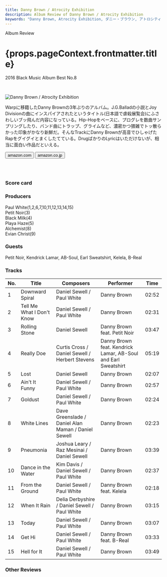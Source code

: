 ```yaml
---
title: Danny Brown / Atrocity Exhibition
description: Album Review of Danny Brown / Atrocity Exhibition
keywords: "Danny Brown, Atrocity Exhibition, ダニー・ブラウン, アトロシティ・エグズィビション"
---
```






<p className="largeP">Album Review</p>
<h1 className="h1--no--margin">{props.pageContext.frontmatter.title}</h1>
<p className="largeP">
  <Link to="/best50/2016/">2016 Black Music Album Best No.8</Link>
</p>

<br/>
<Row  className="image-card-group">
	<Column colMd={"3"} colLg={"4"} noGutterMdLeft="">
       <ImageCard>

![Danny Brown / Atrocity Exhibition ](../../images/cd/dannybrown3L.jpg)

</ImageCard>
	</Column>
	<Column colMd={"4"} colLg={"8"} noGutterMdLeft="">
		<p>
			Warpに移籍したDanny Brownの3年ぶりのアルバム。J.G.Balladの小説とJoy Divisionの曲にインスパイアされたというタイトル(日本語で虐殺展覧会)にふさわしいブッ飛んだ内容になっている。Hip-Hopをベースに、プログレを数曲サンプリングしたり、バンド曲にトラップ、グライムなど、濃密かつ猥雑でトッ散らかった印象がかなり新鮮だ。そんなTrackにDanny Brownが高音でひしゃげたRapをグイグイとまくしたてている。DrugばかりのLyricはいただけないが、相当に面白い作品だといえる。
		</p>
		<div>
	  <Button className="button-right-mergin"  href="https://amzn.to/35bGbik" kind="primary" size="small" renderIcon={ArrowUpRight24}>
      amazon.com
    </Button>
    <Button className="button-right-mergin"  href="https://amzn.to/3jUbYZc" kind="secondary" size="small" renderIcon={ArrowUpRight24}>
      amazon.co.jp
    </Button>
		</div>
		<a href="https://geo.music.apple.com/jp/album/atrocity-exhibition/1144766302?mt=1&app=music&ls=1&at=11lcug" style="display:inline-block;overflow:hidden;background:url(https://linkmaker.itunes.apple.com/ja-jp/lockup.svg?releaseDate=2016-09-27T00:00:00Z&kind=album&bubble=apple_music&style=mono-black) no-repeat;width:180px;height:45px;"></a>
		</Column>
</Row>
<Row >
	<Column colMd={"4"} colLg={"4"} noGutterMdLeft="">
		<div>
    	<h3>Score card</h3>
			<SliderJS1 value="1" />
    	<SliderJS2 value="1" />
			<SliderJS3 value="2" />
    	<SliderJS4 value="9" />
		</div>
	</Column>
	<Column colMd={"8"} colLg={"8"} noGutterMdLeft="">
		<div>
			<h3>Producers</h3>
			<p>
				Paul White(1,2,6,7,10,11,12,13,14,15)
				<br/>Petit Noir(3)
				<br/>Black Milk(4)
				<br/>Playa Haze(5)
				<br/>Alchemist(8)
				<br/>Evian Christ(9)
			</p>
			<h3>Guests</h3>
			<p>
				Petit Noir, Kendrick Lamar, AB-Soul, Earl Sweatshirt, Kelela, B-Real
			</p>
		</div>
	</Column>
</Row>

<h3>Tracks</h3>

| No. | Title                     | Composers                                           | Performer                                                     | Time  |
| --- | ------------------------- | --------------------------------------------------- | ------------------------------------------------------------- | ----- |
| 1   | Downward Spiral           | Daniel Sewell / Paul White                          | Danny Brown                                                   | 02:52 |
| 2   | Tell Me What I Don't Know | Daniel Sewell / Paul White                          | Danny Brown                                                   | 02:31 |
| 3   | Rolling Stone             | Daniel Sewell                                       | Danny Brown feat. Petit Noir                                  | 03:47 |
| 4   | Really Doe                | Curtis Cross / Daniel Sewell / Herbert Stevens      | Danny Brown feat. Kendrick Lamar, AB-Soul and Earl Sweatshirt | 05:19 |
| 5   | Lost                      | Daniel Sewell                                       | Danny Brown                                                   | 02:07 |
| 6   | Ain't It Funny            | Daniel Sewell / Paul White                          | Danny Brown                                                   | 02:57 |
| 7   | Goldust                   | Daniel Sewell / Paul White                          | Danny Brown                                                   | 02:24 |
| 8   | White Lines               | Dave Greenslade / Daniel Alan Maman / Daniel Sewell | Danny Brown                                                   | 02:23 |
| 9   | Pneumonia                 | Joshua Leary / Raz Mesinai / Daniel Sewell          | Danny Brown                                                   | 03:39 |
| 10  | Dance in the Water        | Kim Davis / Daniel Sewell / Paul White              | Danny Brown                                                   | 02:37 |
| 11  | From the Ground           | Daniel Sewell / Paul White                          | Danny Brown feat. Kelela                                      | 02:18 |
| 12  | When It Rain              | Delia Derbyshire / Daniel Sewell / Paul White       | Danny Brown                                                   | 03:15 |
| 13  | Today                     | Daniel Sewell / Paul White                          | Danny Brown                                                   | 03:07 |
| 14  | Get Hi                    | Daniel Sewell / Paul White                          | Danny Brown feat. B-Real                                      | 03:33 |
| 15  | Hell for It               | Daniel Sewell / Paul White                          | Danny Brown                                                   | 03:49 |

<h3>Other Reviews</h3>

<Row>
  <Column colMd={3} colLg={3} noGutterMdLeft>
    <Review1 />
  </Column>
</Row>
